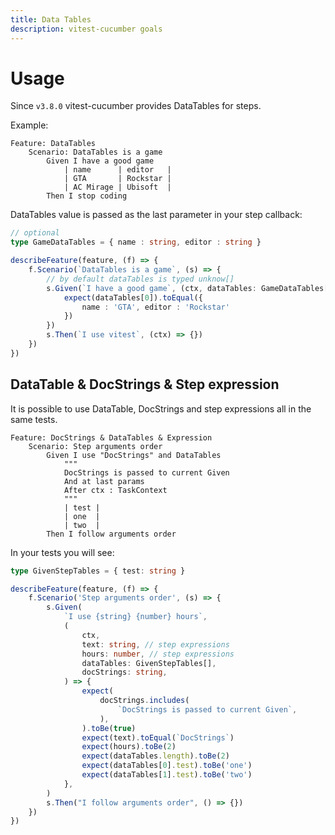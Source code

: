 ```yaml
---
title: Data Tables
description: vitest-cucumber goals
---
```


# Usage

Since `v3.8.0` vitest-cucumber provides DataTables for steps.

Example:

~~~gherkin
Feature: DataTables
    Scenario: DataTables is a game
        Given I have a good game
            | name      | editor   |
            | GTA       | Rockstar |
            | AC Mirage | Ubisoft  |
        Then I stop coding
~~~

DataTables value is passed as the last parameter in your step callback: 

~~~typescript
// optional
type GameDataTables = { name : string, editor : string }

describeFeature(feature, (f) => {
    f.Scenario(`DataTables is a game`, (s) => {
        // by default dataTables is typed unknow[]
        s.Given(`I have a good game`, (ctx, dataTables: GameDataTables[]) => {
            expect(dataTables[0]).toEqual({
                name : 'GTA', editor : 'Rockstar'
            })
        })
        s.Then(`I use vitest`, (ctx) => {})
    })
})
~~~

## DataTable & DocStrings & Step expression

It is possible to use DataTable, DocStrings and step expressions all in the same tests.

~~~gherkin
Feature: DocStrings & DataTables & Expression
    Scenario: Step arguments order
        Given I use "DocStrings" and DataTables
            """
            DocStrings is passed to current Given
            And at last params
            After ctx : TaskContext
            """
            | test |
            | one  |
            | two  |
        Then I follow arguments order
~~~

In your tests you will see:

~~~typescript
type GivenStepTables = { test: string }

describeFeature(feature, (f) => {
    f.Scenario('Step arguments order', (s) => {
        s.Given(
            `I use {string} {number} hours`,
            (
                ctx,
                text: string, // step expressions
                hours: number, // step expressions
                dataTables: GivenStepTables[],
                docStrings: string,
            ) => {
                expect(
                    docStrings.includes(
                        `DocStrings is passed to current Given`,
                    ),
                ).toBe(true)
                expect(text).toEqual(`DocStrings`)
                expect(hours).toBe(2)
                expect(dataTables.length).toBe(2)
                expect(dataTables[0].test).toBe('one')
                expect(dataTables[1].test).toBe('two')
            },
        )
        s.Then("I follow arguments order", () => {})
    })
})
~~~
